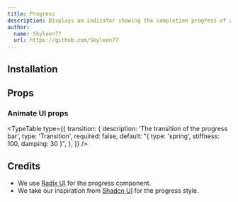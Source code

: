 ```yaml
---
title: Progress
description: Displays an indicator showing the completion progress of a task, typically displayed as a progress bar.
author:
  name: Skyleen77
  url: https://github.com/Skyleen77
---
```


<ComponentPreview name="radix-progress-demo" />

## Installation

<ComponentInstallation name="radix-progress" />

## Props

<div className="flex flex-row gap-x-3">
  <ExternalLink
    href="https://www.radix-ui.com/primitives/docs/components/progress"
    text="Docs"
  />
  <ExternalLink
    href="https://www.radix-ui.com/primitives/docs/components/progress#api-reference"
    text="API Reference"
  />
</div>

### Animate UI props

<TypeTable
  type={{
    transition: {
      description: 'The transition of the progress bar',
      type: 'Transition',
      required: false,
      default: "{ type: 'spring', stiffness: 100, damping: 30 }",
    },
  }}
/>

## Credits

- We use [Radix UI](https://www.radix-ui.com/primitives/docs/components/progress) for the progress component.
- We take our inspiration from [Shadcn UI](https://ui.shadcn.com/docs/components/progress) for the progress style.
